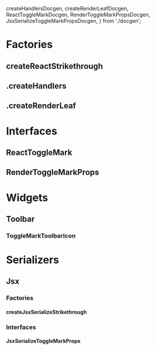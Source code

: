   createHandlersDocgen,
  createRenderLeafDocgen,
  ReactToggleMarkDocgen,
  RenderToggleMarkPropsDocgen,
  JsxSerializeToggleMarkPropsDocgen,
} from './docgen';

<Meta title="Marks/Strikethrough/Docs" />

# Factories

## createReactStrikethrough

<ArgsTable of={createReactStrikethrough} />

## .createHandlers

<ArgsTable of={createHandlersDocgen} />

## .createRenderLeaf

<ArgsTable of={createRenderLeafDocgen} />

# Interfaces

## ReactToggleMark

<ArgsTable of={ReactToggleMarkDocgen} />

## RenderToggleMarkProps

<ArgsTable of={RenderToggleMarkPropsDocgen} />

# Widgets

## Toolbar

### ToggleMarkToolbarIcon

<ArgsTable of={ToggleMarkToolbarIcon} />

# Serializers

## Jsx

### Factories

#### createJsxSerializeStrikethrough

<ArgsTable of={createJsxSerializeStrikethrough} />

### Interfaces

#### JsxSerializeToggleMarkProps

<ArgsTable of={JsxSerializeToggleMarkPropsDocgen} />

